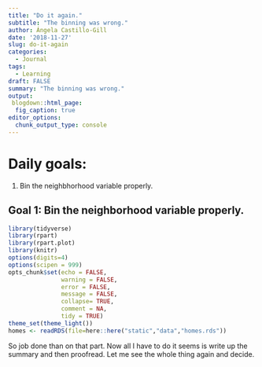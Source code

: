 ```yaml
---
title: "Do it again."
subtitle: "The binning was wrong."
author: Ángela Castillo-Gill
date: '2018-11-27'
slug: do-it-again
categories:
  - Journal
tags: 
  - Learning
draft: FALSE
summary: "The binning was wrong."
output:
 blogdown::html_page:
  fig_caption: true
editor_options: 
  chunk_output_type: console
---
```


# Daily goals:

1. Bin the neighbhorhood variable properly. 

## Goal 1: Bin the neighborhood variable properly.

```r
library(tidyverse)
library(rpart)
library(rpart.plot)
library(knitr)
options(digits=4)
options(scipen = 999)
opts_chunk$set(echo = FALSE,
               warning = FALSE,
               error = FALSE,
               message = FALSE,
               collapse= TRUE,
               comment = NA,
               tidy = TRUE)
theme_set(theme_light())
homes <- readRDS(file=here::here("static","data","homes.rds"))

```

So job done than on that part. Now all I have to do it seems is write up the summary and then proofread. Let me see the whole thing again and decide. 
